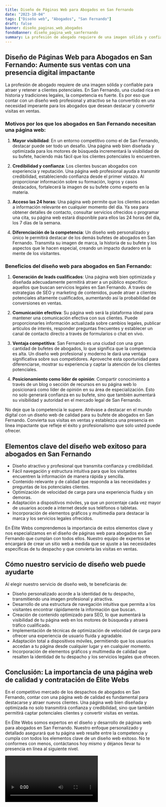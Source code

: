 ```yaml
---
title: Diseño de Páginas Web para Abogados en San Fernando
date: "2023-10-04"
tags: ["Diseño web", "Abogados", "San Fernando"]
draft: false
banner: diseño_paginas_web_abogados
fondoBanner: diseño_pagina_web_sanfernando
summary: La profesión de abogado requiere de una imagen sólida y confiable para atraer y retener a clientes potenciales. En San Fernando, una ciudad rica en historia y tradiciones legales, la competencia es fuerte. Es por eso que contar con un diseño web profesional y atractivo se ha convertido en una necesidad imperante para los abogados que desean destacar y convertir visitas en ventas.
---
```



## Diseño de Páginas Web para Abogados en San Fernando: Aumente sus ventas con una presencia digital impactante

La profesión de abogado requiere de una imagen sólida y confiable para atraer y retener a clientes potenciales. En San Fernando, una ciudad rica en historia y tradiciones legales, la competencia es fuerte. Es por eso que contar con un diseño web profesional y atractivo se ha convertido en una necesidad imperante para los abogados que desean destacar y convertir visitas en ventas.

### Motivos por los que los abogados en San Fernando necesitan una página web:

1. **Mayor visibilidad**: En un entorno competitivo como el de San Fernando, destacar puede ser todo un desafío. Una página web bien diseñada y optimizada para los motores de búsqueda incrementará la visibilidad de su bufete, haciendo más fácil que los clientes potenciales lo encuentren.

2. **Credibilidad y confianza**: Los clientes buscan abogados con experiencia y reputación. Una página web profesional ayuda a transmitir credibilidad, estableciendo confianza desde el primer vistazo. Al proporcionar información sobre su formación, logros y casos destacados, fortalecerá la imagen de su bufete como experto en la materia.

3. **Acceso las 24 horas**: Una página web permite que los clientes accedan a información relevante en cualquier momento del día. Ya sea para obtener detalles de contacto, consultar servicios ofrecidos o programar una cita, su página web estará disponible para ellos las 24 horas del día, los 7 días de la semana.

4. **Diferenciación de la competencia**: Un diseño web personalizado y único le permitirá destacar de los demás bufetes de abogados en San Fernando. Transmita su imagen de marca, la historia de su bufete y los aspectos que le hacen especial, creando un impacto duradero en la mente de los visitantes.

### Beneficios del diseño web para abogados en San Fernando:

1. **Generación de leads cualificados**: Una página web bien optimizada y diseñada adecuadamente permitirá atraer a un público especifico: aquellos que buscan servicios legales en San Fernando. A través de estrategias de SEO y marketing de contenidos, puede atraer a clientes potenciales altamente cualificados, aumentando así la probabilidad de conversiones en ventas.

2. **Comunicación efectiva**: Su página web será la plataforma ideal para mantener una comunicación efectiva con sus clientes. Puede proporcionarles información actualizada sobre cambios legales, publicar artículos de interés, responder preguntas frecuentes y establecer un canal de contacto directo a través de formularios o chat en vivo.

3. **Ventaja competitiva**: San Fernando es una ciudad con una gran cantidad de bufetes de abogados, lo que significa que la competencia es alta. Un diseño web profesional y moderno le dará una ventaja significativa sobre sus competidores. Aproveche esta oportunidad para diferenciarse, mostrar su experiencia y captar la atención de los clientes potenciales.

4. **Posicionamiento como líder de opinión**: Compartir conocimiento a través de un blog o sección de recursos en su página web lo posicionará como líder de opinión en su área de especialización. Esto no solo generará confianza en su bufete, sino que también aumentará su visibilidad y autoridad en el mercado legal de San Fernando.

No deje que la competencia le supere. Atrévase a destacar en el mundo digital con un diseño web de calidad para su bufete de abogados en San Fernando. Convierta sus visitas en ventas y establezca una presencia en línea impactante que refleje el éxito y profesionalismo que solo usted puede ofrecer.

<GifSeo />

<Cta />

## Elementos clave del diseño web exitoso para abogados en San Fernando

- Diseño atractivo y profesional que transmita confianza y credibilidad.
- Fácil navegación y estructura intuitiva para que los visitantes encuentren la información de manera rápida y sencilla.
- Contenido relevante y de calidad que responda a las necesidades y preguntas de los potenciales clientes.
- Optimización de velocidad de carga para una experiencia fluida y sin demoras.
- Adaptación a dispositivos móviles, ya que un porcentaje cada vez mayor de usuarios accede a internet desde sus teléfonos o tabletas.
- Incorporación de elementos gráficos y multimedia para destacar la marca y los servicios legales ofrecidos.

En Élite Webs comprendemos la importancia de estos elementos clave y nos especializamos en el diseño de páginas web para abogados en San Fernando que cumplan con todos ellos. Nuestro equipo de expertos se encargará de crear un sitio web a medida que se ajuste a las necesidades específicas de tu despacho y que convierta las visitas en ventas.

## Cómo nuestro servicio de diseño web puede ayudarte

Al elegir nuestro servicio de diseño web, te beneficiarás de:

- Diseño personalizado acorde a la identidad de tu despacho, transmitiendo una imagen profesional y atractiva.
- Desarrollo de una estructura de navegación intuitiva que permita a los visitantes encontrar rápidamente la información que buscan.
- Creación de contenido optimizado para SEO, lo que aumentará la visibilidad de tu página web en los motores de búsqueda y atraerá tráfico cualificado.
- Implementación de técnicas de optimización de velocidad de carga para ofrecer una experiencia de usuario fluida y agradable.
- Adaptación total a dispositivos móviles, permitiendo que los usuarios accedan a tu página desde cualquier lugar y en cualquier momento.
- Incorporación de elementos gráficos y multimedia de calidad que resalten la identidad de tu despacho y los servicios legales que ofrecen.

## Conclusión: La importancia de una página web de calidad y contratación de Élite Webs

En el competitivo mercado de los despachos de abogados en San Fernando, contar con una página web de calidad es fundamental para destacarse y atraer nuevos clientes. Una página web bien diseñada y optimizada no solo transmitirá confianza y credibilidad, sino que también permitirá captar potenciales clientes y convertir visitas en ventas.

En Élite Webs somos expertos en el diseño y desarrollo de páginas web para abogados en San Fernando. Nuestro enfoque personalizado y detallado asegurará que tu página web resalte entre la competencia y cumpla con todos los elementos clave de un diseño web exitoso. No te conformes con menos, contáctanos hoy mismo y déjanos llevar tu presencia en línea al siguiente nivel.

<Video />

<CtaBot job="Abogados" city="San Fernando" />

<Gmaps query="San Fernando+españa+maps" />
